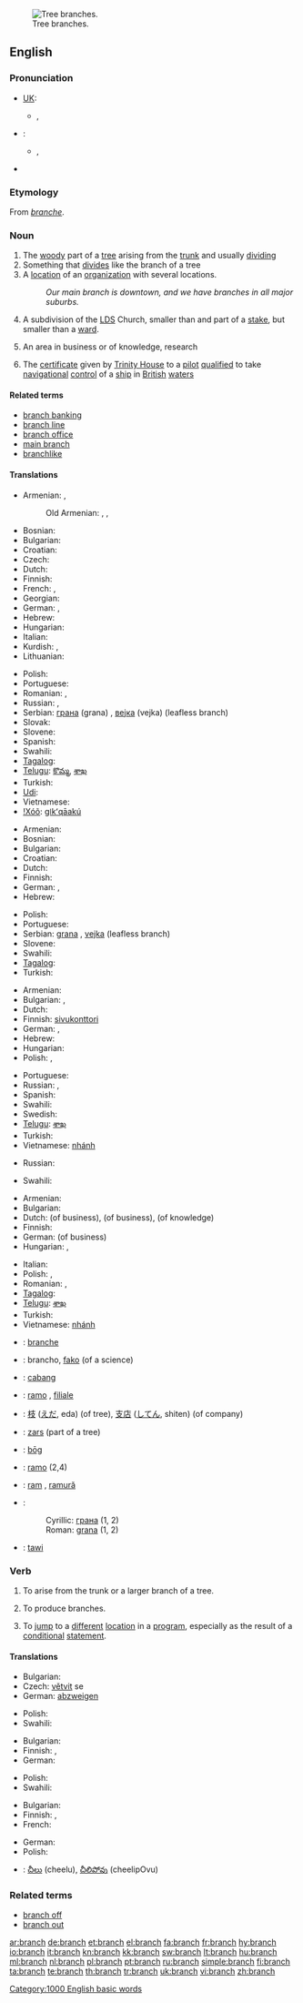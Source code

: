 {{wikipedia|branch (disambiguation)}}
[[Image:Acacia constricta branch.jpg|thumb|Tree branches.]]
==English==

===Pronunciation===
* [[w:RP|UK]]:
** {{IPA|/brɑ:nʧ/}}, {{SAMPA|/brA:ntS/}}
* {{a|GenAM}}:
** {{IPA|/brænʧ/}}, {{SAMPA|/br{ntS/}}
* {{audio|en-us-branch.ogg|Audio (US)}}
*: {{rhymes|ɑːntʃ}}

===Etymology===
From {{etyl|fro}} ''[[branche]]''.

===Noun===
{{en-noun|es}}
{{wikipedia}}

# The [[woody]] part of a [[tree]] arising from the [[trunk]] and usually [[dividing]]
# Something that [[divide]]s like the branch of a tree
# A [[location]] of an [[organization]] with several locations.
#: ''Our main branch is downtown, and we have branches in all major suburbs.''
# {{context|Mormonism}} A subdivision of the [[LDS]] Church, smaller than and part of a [[stake]], but smaller than a [[ward]].
# An area in business or of knowledge, research
# {{nautical}} The [[certificate]] given by [[Trinity House]] to a [[pilot]] [[qualified]] to take [[navigational]] [[control]] of a [[ship]] in [[British]] [[water]]s

====Related terms====
* [[branch banking]]
* [[branch line]]
* [[branch office]]
* [[main branch]]
* [[branchlike]]

====Translations====
{{trans-top|woody part of a tree arising from the trunk and usually dividing}}
* Armenian: {{t-|hy|ճյուղ|tr=č̣yuġ}}, {{t-|hy|ոստ|tr=ost}}
*: Old Armenian: {{tø|xcl|ճիւղ|tr=čiwł|sc=Armn|xs=Old Armenian}}, {{tø|xcl|ոստ|tr=ost|sc=Armn|xs=Old Armenian}}, {{tø|xcl|կողր|tr=kołr|sc=Armn|xs=Old Armenian}}
* Bosnian: {{t-|bs|grana|f}}
* Bulgarian: {{t+|bg|клон|m}}
* Croatian: {{t-|hr|grana|f}}
* Czech: {{t-|cs|větev|f}}
* Dutch: {{t+|nl|tak}}
* Finnish: {{t+|fi|oksa}}
* French: {{t+|fr|branche}}, {{t+|fr|rameau}}
* Georgian: {{t|ka|შტო|tr=što|sc=Geor}}
* German: {{t+|de|Ast|m}}, {{t+|de|Zweig|m}}
* Hebrew: {{t-|he|ענף|m|tr=anaf}}
* Hungarian: {{t+|hu|ág}}
* Italian: {{t+|it|ramo}}
* Kurdish: {{ku-Arab|[[چرۆ]]}}, {{ku-Arab|[[لق]]}}
* Lithuanian: {{t+|lt|šaka|f|xs=Lithuanian}}
{{trans-mid}}
* Polish: {{t+|pl|gałąź|f}}
* Portuguese: {{t+|pt|galho|m}}
* Romanian: {{t+|ro|ram|n}}, {{t-|ro|ramură|f}}
* Russian: {{t+|ru|ветвь|f}}, {{t+|ru|ветка|f}}
* Serbian: [[грана]] (grana) {{f}}, [[вејка]] (vejka) {{f}} (leafless branch)
* Slovak: {{t-|sk|vetva|f}}
* Slovene: {{t+|sl|veja|f}}
* Spanish: {{t+|es|ramo|m}}
* Swahili: {{t+|sw|tanzu|xs=Swahili}}
* [[Tagalog]]: {{t-|tl|sanga|xs=Tagalog}}
* [[Telugu]]: [[కొమ్మ]], [[శాఖ]]
* Turkish: {{t+|tr|dal}}
* [[Udi]]: {{tø|udi|чӀугъ}}
* Vietnamese: {{t+|vi|nhánh|xs=Vietnamese}}
* [[!Xóõ]]: [[gǀkʻqāakú]]
{{trans-bottom}}

{{trans-top|something that divides like the branch of a tree}}
* Armenian: {{t-|hy|ճյուղ|tr=č̣yuġ}}
* Bosnian: {{t-|bs|grana|f}}
* Bulgarian: {{t|bg|разклонение|n}}
* Croatian: {{t-|hr|grana|f}}
* Dutch: {{t+|nl|tak}}
* Finnish: {{t-|fi|haara}}
* German: {{t+|de|Ästelung|m}}, {{t+|de|Zweigung|m}}
* Hebrew: {{t-|he|ענף|m|tr=anaf}}
{{trans-mid}}
* Polish: {{t|pl|rozgałęzienie|n}}
* Portuguese: {{t+|pt|ramo|m}}
* Serbian: [[grana]] {{f}}, [[vejka]] {{f}} (leafless branch)
* Slovene: {{t+|sl|veja|f}}
* Swahili: {{t+|sw|tanzu|xs=Swahili}}
* [[Tagalog]]: {{t|tl|sangay|xs=Tagalog}}
* Turkish: {{t+|tr|dal}}
{{trans-bottom}}

{{trans-top|office of an organization with several locations}}
* Armenian: {{t-|hy|մասնաճյուղ|tr=masnač̣yuġ}}
* Bulgarian: {{t+|bg|клон|m}},  {{t+|bg|филиал|m}}
* Dutch: {{t+|nl|filiaal}}
* Finnish: [[sivukonttori]]
* German: {{t+|de|Zweigstelle|f}}, {{t+|de|Filiale|f}}
* Hebrew: {{t-|he|סניף|m|tr=snif}}
* Hungarian: {{t+|hu|fiók}}
* Polish: {{t|pl|oddział}}, {{t+|pl|filia}}
{{trans-mid}}
* Portuguese: {{t+|pt|filial|f}}
* Russian: {{t+|ru|отделение|n}}, {{t+|ru|филиал|m}}
* Spanish: {{t-|es|sucursal|f}}
* Swahili: {{t+|sw|tanzu|xs=Swahili}}
* Swedish: {{t-|sv|filial}}
* [[Telugu]]: [[శాఖ]]
* Turkish: {{t+|tr|şube}}
* Vietnamese: [[nhánh]]
{{trans-bottom}}

{{trans-top|subdivision of the LDS Church}}
* Russian: {{t+|ru|приход|m}}
{{trans-mid}}
* Swahili: {{t+|sw|tanzu|xs=Swahili}}
{{trans-bottom}}

{{trans-top|an area in business or of knowledge, research}}
* Armenian: {{t-|hy|ճյուղ|tr=č̣yuġ}}
* Bulgarian: {{t+|bg|област|f}}
* Dutch: {{t+|nl|branch}} (of business), {{t|nl|bedrijfstak}} (of business), {{t+|nl|vakgebied}} (of knowledge)
* Finnish: {{t+|fi|ala}}
* German: {{t+|de|Branche|f}} (of business)
* Hungarian: {{t-|hu|üzletág}}, {{t-|hu|szak}}
{{trans-mid}}
* Italian: {{t+|it|branca|f}}
* Polish: {{t+|pl|gałąź|f}}, {{t|pl|dział|m}}
* Romanian: {{t+|ro|ram|n}}, {{t-|ro|ramură|f}}
* [[Tagalog]]: {{t|tl|sangay|xs=Tagalog}}
* [[Telugu]]: [[శాఖ]]
* Turkish: {{t+|tr|dal}}
* Vietnamese: [[nhánh]]
{{trans-bottom}}

{{trans-top|certificate given by Trinity House to a pilot qualified to take navigational control of a ship in British waters}}
{{trans-mid}}
{{trans-bottom}}

{{checktrans-top}}
* {{ttbc|French}}: [[branche]] {{f}}
* {{ttbc|Ido}}: brancho, [[fako]] (of a science)
* {{ttbc|Indonesian}}: [[cabang]]
* {{ttbc|Italian}}: [[ramo]] {{m}}, [[filiale]] {{f}}
* {{ttbc|Japanese}}: [[枝]] ([[えだ]], eda) (of tree), [[支店]] ([[してん]], shiten) (of company)
* {{ttbc|Latvian}}: [[zars]] {{m}} (part of a tree)
* {{ttbc|Old English}}: [[bog|bōg]] {{n}}
* {{ttbc|Portuguese}}: [[ramo]] {{m}} (2,4)
* {{ttbc|Romanian}}: [[ram]] {{n}}, [[ramură]] {{f}}
* {{ttbc|Serbian}}:
*: Cyrillic: [[грана#Serbian|грана]] {{f}} (1, 2)
*: Roman: [[grana#Serbian|grana]] {{f}} (1, 2)
* {{ttbc|Swahili}}: [[tawi]]
{{trans-bottom}}

===Verb===
{{en-verb|branch|es}}

# {{context|intransitive}} To arise from the trunk or a larger branch of a tree.
# {{context|intransitive}} To produce branches.
# {{context|intransitive|computing}} To [[jump]] to a [[different]] [[location]] in a [[program]], especially as the result of a [[conditional]] [[statement]].

====Translations====
{{trans-top|to arise from the trunk or a larger branch of a tree}}
* Bulgarian: {{t|bg|разклонявам се}}
* Czech: [[větvit]] se
* German: [[abzweigen]]
{{trans-mid}}
* Polish: {{t|pl|rozgałęziać się}}
* Swahili: {{t+|sw|tanzu|xs=Swahili}}
{{trans-bottom}}

{{trans-top|to produce branches}}
* Bulgarian: {{t|bg|пускам клони}}
* Finnish: {{t+|fi|haarautua}}, {{t-|fi|haaraantua}}
* German: {{t+|de|verzweigen}}
{{trans-mid}}
* Polish: {{t|pl|rozgałęziać się}}
* Swahili: {{t+|sw|tanzu|xs=Swahili}}
{{trans-bottom}}

{{trans-top|to jump to a different location in a program, especially as the result of a conditional statement}}
* Bulgarian: {{t|bg|разклонявам се}}
* Finnish: {{t+|fi|haarautua}}, {{t-|fi|haaraantua}}
* French: {{t+|fr|brancher}}
{{trans-mid}}
* German: {{t+|de|springen}}
* Polish: {{t|pl|rozgałęziać się}}
{{trans-bottom}}

{{checktrans-top}}
* {{ttbc|Telugu}}: [[చీలు]] (cheelu), [[చీలిపోవు]] (cheelipOvu)
{{checktrans-mid}}
{{checktrans-bottom}}

===Related terms===
* [[branch off]]
* [[branch out]]

[[Category:1000 English basic words]]

[[ar:branch]]
[[de:branch]]
[[et:branch]]
[[el:branch]]
[[fa:branch]]
[[fr:branch]]
[[hy:branch]]
[[io:branch]]
[[it:branch]]
[[kn:branch]]
[[kk:branch]]
[[sw:branch]]
[[lt:branch]]
[[hu:branch]]
[[ml:branch]]
[[nl:branch]]
[[pl:branch]]
[[pt:branch]]
[[ru:branch]]
[[simple:branch]]
[[fi:branch]]
[[ta:branch]]
[[te:branch]]
[[th:branch]]
[[tr:branch]]
[[uk:branch]]
[[vi:branch]]
[[zh:branch]]